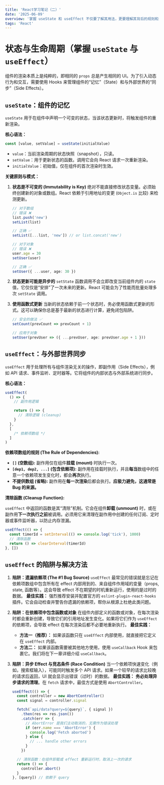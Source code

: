 ```yaml
---
title: 'React学习笔记（二）'
date: '2025-06-09'
overview: '掌握 useState 和 useEffect 不仅要了解其用法，更要理解其背后的规则和潜在陷阱。始终牢记状态的不可变性，并对 useEffect 的依赖项和清理机制保持敬畏之心，这是编写出健壮、可维护的 React 组件的关键。'
tags: 'React'
---
```


# 状态与生命周期（掌握 `useState` 与 `useEffect`）

组件的渲染本质上是纯粹的，即相同的 `props` 总是产生相同的 UI。为了引入动态行为和交互，需要使用 Hooks 来管理组件的“记忆”（State）和与外部世界的“同步”（Side Effects）。

## `useState`：组件的记忆

`useState` 用于在组件中声明一个可变的状态，当该状态更新时，将触发组件的重新渲染。

**核心语法：**

```ts
const [value, setValue] = useState(initialValue)
```

- `value`：当前渲染周期的状态快照（snapshot），只读。
- `setValue`：用于更新状态的函数。调用它会向 React 请求一次重新渲染。
- `initialValue`：初始值，仅在组件的首次渲染时生效。

**关键原则与模式：**

1. **状态是不可变的 (Immutability is Key)** 绝对不能直接修改状态变量。必须始终创建新的对象或数组。React 依赖于引用地址的变更 (`Object.is` 比较) 来检测更新。

   ```ts
   // 对于数组
   // 错误 ❌
   list.push('new')
   setList(list)

   // 正确 ✅
   setList([...list, 'new']) // or list.concat('new')

   // 对于对象
   // 错误 ❌
   user.age = 30
   setUser(user)

   // 正确 ✅
   setUser({ ...user, age: 30 })
   ```

2. **状态更新可能是异步的** `setState` 函数调用不会立即改变当前组件内的 `state` 值，它仅仅是“安排”了一次未来的更新。React 可能会为了性能而批量处理多次 `setState` 调用。

3. **使用函数式更新** 当新的状态依赖于前一个状态时，务必使用函数式更新的形式。这可以确保你总是基于最新的状态进行计算，避免闭包陷阱。

   ```ts
   // 安全的做法 ✅
   setCount(prevCount => prevCount + 1)

   // 应用于对象
   setUser(prevUser => ({ ...prevUser, age: prevUser.age + 1 }))
   ```

## `useEffect`：与外部世界同步

`useEffect` 用于处理所有与组件渲染无关的操作，即副作用（Side Effects），例如 API 请求、事件监听、定时器等。它将组件的内部状态与外部系统进行同步。

**核心语法：**

```typescript
useEffect(
  () => {
    // 副作用逻辑

    return () => {
      // 清除逻辑 (cleanup)
    }
  },
  [
    /* 依赖项数组 */
  ]
)
```

**依赖项数组的规则 (The Rule of Dependencies):**

- **`[]` (空数组):** 副作用仅在组件**挂载 (mount)** 时执行一次。
- **`[dep1, dep2, ...]` (包含依赖项):** 副作用在挂载时执行，并且**每当**数组中的任意一个依赖项发生变化时，都会**再次**执行。
- **不提供数组 (省略):** 副作用在**每一次渲染**后都会执行。**应极力避免，这通常是 Bug 的来源。**

**清除函数 (Cleanup Function):**

`useEffect` 中返回的函数是其“清除”机制。它会在组件**卸载 (unmount)** 时，或在副作用**下一次执行之前**被调用。必须用它来清理在副作用中创建的任何订阅、定时器或事件监听器，以防止内存泄漏。

```ts
useEffect(() => {
  const timerId = setInterval(() => console.log('tick'), 1000)
  // 清除函数
  return () => clearInterval(timerId)
}, [])
```

## `useEffect` 的陷阱与解决方法

1. **陷阱：遗漏依赖项 (The #1 Bug Source)** `useEffect` 最常见的错误就是忘记在依赖项数组中包含所有在 effect 内部用到的、来自组件作用域的变量（props, state, 函数等）。这会导致 effect 不在期望的时机重新运行，使用的是过时的数据。 **最佳实践：** 强烈推荐安装并配置官方的 `eslint-plugin-react-hooks` 插件。它会自动检查并警告你遗漏的依赖项，帮你从根源上杜绝此类问题。

2. **陷阱：在依赖项中包含函数或对象** 在组件内部定义的函数或对象，在每次渲染时都会重新创建，导致它们的引用地址发生变化。如果将它们作为 `useEffect` 的依赖项，会导致 effect 在每次渲染后都不必要地重新执行。 **最佳实践：**

   - **方法一（推荐）：** 如果该函数只在 `useEffect` 内部使用，就直接把它定义在 `useEffect` 内部。
   - **方法二：** 如果该函数需要被其他地方使用，使用 `useCallback` Hook 来包裹它。我们将在下一章详细介绍 `useCallback`。

3. **陷阱：异步 Effect 与竞态条件 (Race Condition)** 当一个依赖项快速变化（例如，搜索框输入），可能同时触发多个 API 请求。如果一个较早的请求比较晚的请求后返回，UI 就会显示出错误（过时）的数据。 **最佳实践：** **务必处理异步请求的清理**。在 `fetch` 请求中，最佳方式是使用 `AbortController`。

   ```ts
   useEffect(() => {
     const controller = new AbortController()
     const signal = controller.signal

     fetch(`api/data?query=${query}`, { signal })
       .then(res => res.json())
       .catch(err => {
         // AbortError 是我们主动取消的，无需作为错误处理
         if (err.name === 'AbortError') {
           console.log('Fetch aborted')
         } else {
           // ... handle other errors
         }
       })

     // 清除函数：在组件卸载或 effect 重新运行时，取消上一次的请求
     return () => {
       controller.abort()
     }
   }, [query]) // 依赖于 query
   ```